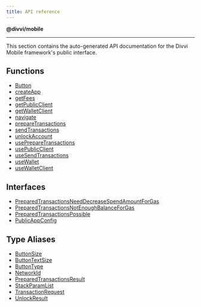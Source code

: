```yaml
---
title: API reference
---
```


**@divvi/mobile**

---

This section contains the auto-generated API documentation for the Divvi Mobile framework's public interface.

## Functions

- [Button](./functions/Button)
- [createApp](./functions/createApp)
- [getFees](./functions/getFees)
- [getPublicClient](./functions/getPublicClient)
- [getWalletClient](./functions/getWalletClient)
- [navigate](./functions/navigate)
- [prepareTransactions](./functions/prepareTransactions)
- [sendTransactions](./functions/sendTransactions)
- [unlockAccount](./functions/unlockAccount)
- [usePrepareTransactions](./functions/usePrepareTransactions)
- [usePublicClient](./functions/usePublicClient)
- [useSendTransactions](./functions/useSendTransactions)
- [useWallet](./functions/useWallet)
- [useWalletClient](./functions/useWalletClient)

## Interfaces

- [PreparedTransactionsNeedDecreaseSpendAmountForGas](./interfaces/PreparedTransactionsNeedDecreaseSpendAmountForGas)
- [PreparedTransactionsNotEnoughBalanceForGas](./interfaces/PreparedTransactionsNotEnoughBalanceForGas)
- [PreparedTransactionsPossible](./interfaces/PreparedTransactionsPossible)
- [PublicAppConfig](./interfaces/PublicAppConfig)

## Type Aliases

- [ButtonSize](./type-aliases/ButtonSize)
- [ButtonTextSize](./type-aliases/ButtonTextSize)
- [ButtonType](./type-aliases/ButtonType)
- [NetworkId](./type-aliases/NetworkId)
- [PreparedTransactionsResult](./type-aliases/PreparedTransactionsResult)
- [StackParamList](./type-aliases/StackParamList)
- [TransactionRequest](./type-aliases/TransactionRequest)
- [UnlockResult](./type-aliases/UnlockResult)



<EditPage editUrl="https://github.com/divvi-xyz/divvi-mobile/edit/main/docs/reference/README.md" lastModified="2025-03-18T18:07:09.000Z" />